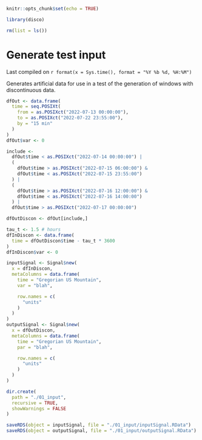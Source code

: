 ```r

knitr::opts_chunk$set(echo = TRUE)

library(disco)

rm(list = ls())

```

# Generate test input

Last compiled on `r format(x = Sys.time(), format = "%Y %b %d, %H:%M")`

Generates artificial data for use in a test of the generation of windows with discontinuous data.

```r

dfOut <- data.frame(
  time = seq.POSIXt(
    from = as.POSIXct("2022-07-13 00:00:00"),
    to = as.POSIXct("2022-07-22 23:55:00"),
    by = "15 min"
  )
)
dfOut$var <- 0

include <- 
  dfOut$time < as.POSIXct("2022-07-14 00:00:00") |
  (
    dfOut$time > as.POSIXct("2022-07-15 06:00:00") &
    dfOut$time < as.POSIXct("2022-07-15 23:55:00")
  ) |
  (
    dfOut$time > as.POSIXct("2022-07-16 12:00:00") &
    dfOut$time < as.POSIXct("2022-07-16 14:00:00")
  ) |
  dfOut$time > as.POSIXct("2022-07-17 00:00:00")

dfOutDiscon <- dfOut[include,]

tau_t <- 1.5 # hours
dfInDiscon <- data.frame(
  time = dfOutDiscon$time - tau_t * 3600
)
dfInDiscon$var <- 0

inputSignal <- Signal$new(
  x = dfInDiscon,
  metaColumns = data.frame(
    time = "Gregorian US Mountain",
    var = "blah",

    row.names = c(
      "units"
    )
  )
)
outputSignal <- Signal$new(
  x = dfOutDiscon,
  metaColumns = data.frame(
    time = "Gregorian US Mountain",
    par = "blah",

    row.names = c(
      "units"
    )
  )
)

dir.create(
  path = "./01_input", 
  recursive = TRUE,
  showWarnings = FALSE
)

saveRDS(object = inputSignal, file = "./01_input/inputSignal.RData")
saveRDS(object = outputSignal, file = "./01_input/outputSignal.RData")

```
